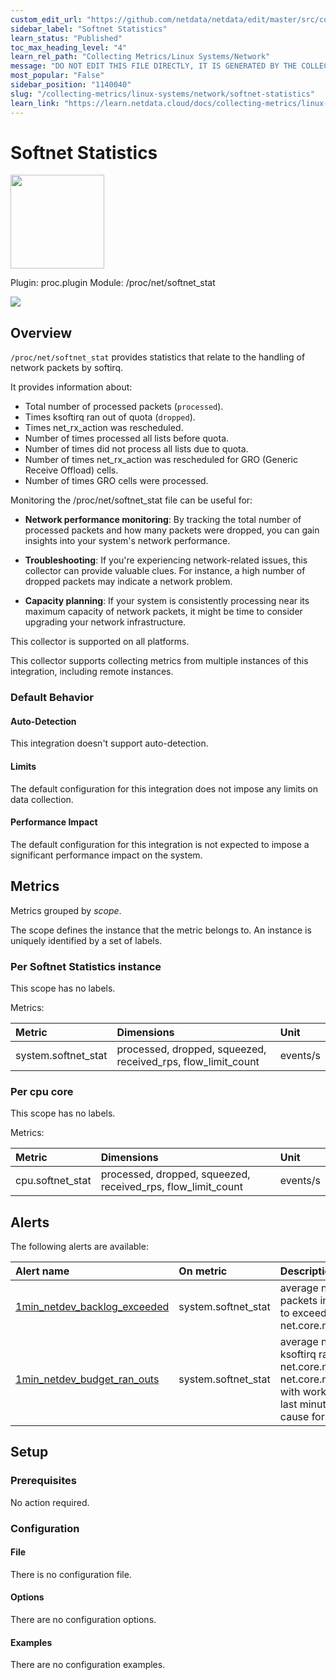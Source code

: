 ```yaml
---
custom_edit_url: "https://github.com/netdata/netdata/edit/master/src/collectors/proc.plugin/metadata.yaml"
sidebar_label: "Softnet Statistics"
learn_status: "Published"
toc_max_heading_level: "4"
learn_rel_path: "Collecting Metrics/Linux Systems/Network"
message: "DO NOT EDIT THIS FILE DIRECTLY, IT IS GENERATED BY THE COLLECTOR'S metadata.yaml FILE"
most_popular: "False"
sidebar_position: "1140040"
slug: "/collecting-metrics/linux-systems/network/softnet-statistics"
learn_link: "https://learn.netdata.cloud/docs/collecting-metrics/linux-systems/network/softnet-statistics"
---
```



# Softnet Statistics


<img src="https://netdata.cloud/img/linuxserver.svg" width="150"/>


Plugin: proc.plugin
Module: /proc/net/softnet_stat

<img src="https://img.shields.io/badge/maintained%20by-Netdata-%2300ab44" />

## Overview

`/proc/net/softnet_stat` provides statistics that relate to the handling of network packets by softirq.

It provides information about:

- Total number of processed packets (`processed`).
- Times ksoftirq ran out of quota (`dropped`).
- Times net_rx_action was rescheduled.
- Number of times processed all lists before quota.
- Number of times did not process all lists due to quota.
- Number of times net_rx_action was rescheduled for GRO (Generic Receive Offload) cells.
- Number of times GRO cells were processed.

Monitoring the /proc/net/softnet_stat file can be useful for:

- **Network performance monitoring**: By tracking the total number of processed packets and how many packets
  were dropped, you can gain insights into your system's network performance.

- **Troubleshooting**: If you're experiencing network-related issues, this collector can provide valuable clues.
  For instance, a high number of dropped packets may indicate a network problem.

- **Capacity planning**: If your system is consistently processing near its maximum capacity of network
  packets, it might be time to consider upgrading your network infrastructure.




This collector is supported on all platforms.

This collector supports collecting metrics from multiple instances of this integration, including remote instances.


### Default Behavior

#### Auto-Detection

This integration doesn't support auto-detection.

#### Limits

The default configuration for this integration does not impose any limits on data collection.

#### Performance Impact

The default configuration for this integration is not expected to impose a significant performance impact on the system.


## Metrics

Metrics grouped by *scope*.

The scope defines the instance that the metric belongs to. An instance is uniquely identified by a set of labels.



### Per Softnet Statistics instance



This scope has no labels.

Metrics:

| Metric | Dimensions | Unit |
|:------|:----------|:----|
| system.softnet_stat | processed, dropped, squeezed, received_rps, flow_limit_count | events/s |

### Per cpu core



This scope has no labels.

Metrics:

| Metric | Dimensions | Unit |
|:------|:----------|:----|
| cpu.softnet_stat | processed, dropped, squeezed, received_rps, flow_limit_count | events/s |



## Alerts


The following alerts are available:

| Alert name  | On metric | Description |
|:------------|:----------|:------------|
| [ 1min_netdev_backlog_exceeded ](https://github.com/netdata/netdata/blob/master/src/health/health.d/softnet.conf) | system.softnet_stat | average number of dropped packets in the last minute due to exceeded net.core.netdev_max_backlog |
| [ 1min_netdev_budget_ran_outs ](https://github.com/netdata/netdata/blob/master/src/health/health.d/softnet.conf) | system.softnet_stat | average number of times ksoftirq ran out of sysctl net.core.netdev_budget or net.core.netdev_budget_usecs with work remaining over the last minute (this can be a cause for dropped packets) |


## Setup

### Prerequisites

No action required.

### Configuration

#### File

There is no configuration file.
#### Options



There are no configuration options.

#### Examples
There are no configuration examples.


